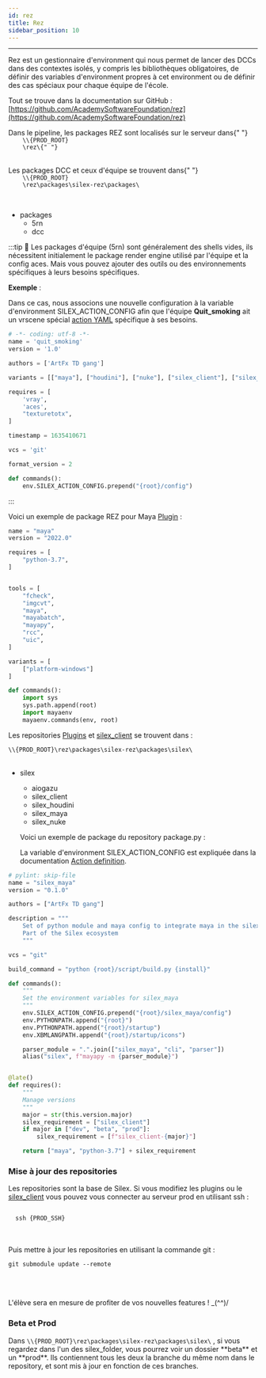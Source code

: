 ```yaml
---
id: rez
title: Rez
sidebar_position: 10
---
```



---

Rez est un gestionnaire d'environment qui nous permet de lancer des DCCs dans des contextes isolés, y compris les bibliothèques obligatoires, de définir des variables d'environment propres à cet environment ou de définir des cas spéciaux pour chaque équipe de l'école.

Tout se trouve dans la documentation sur GitHub : [https://github.com/AcademySoftwareFoundation/rez](https://github.com/AcademySoftwareFoundation/rez)

<span>
  Dans le pipeline, les packages REZ sont localisés sur le serveur dans{" "}
  <code>
    \\{PROD_ROOT}
    \rez\{" "}
  </code>
</span>

<br/>
<br/>

<span>
  Les packages DCC et ceux d'équipe se trouvent dans{" "}
  <code>
    \\{PROD_ROOT}
    \rez\packages\silex-rez\packages\
  </code>
</span>

<br/>
<br/>

- packages
  - 5rn
  - dcc

:::tip 🦉
Les packages d'équipe (5rn) sont généralement des shells vides, ils nécessitent initialement le package render engine utilisé par l'équipe et la config aces. Mais vous pouvez ajouter des outils ou des environnements spécifiques à leurs besoins spécifiques.

**Exemple** :

Dans ce cas, nous associons une nouvelle configuration à la variable d'environment SILEX_ACTION_CONFIG afin que l'équipe **Quit_smoking** ait un vrscene spécial [action YAML](../../Silex/Client/action-definition.mdx) spécifique à ses besoins.

```python
# -*- coding: utf-8 -*-
name = 'quit_smoking'
version = '1.0'

authors = ['ArtFx TD gang']

variants = [["maya"], ["houdini"], ["nuke"], ["silex_client"], ["silex_maya"], ["silex_houdini"]]

requires = [
    'vray',
    'aces',
    "texturetotx",
]

timestamp = 1635410671

vcs = 'git'

format_version = 2

def commands():
    env.SILEX_ACTION_CONFIG.prepend("{root}/config")


```

:::

Voici un exemple de package REZ pour Maya [Plugin](../../Silex/Plugins/Maya.md) :

```python title="dcc/maya/package.py"
name = "maya"
version = "2022.0"

requires = [
    "python-3.7",
]


tools = [
    "fcheck",
    "imgcvt",
    "maya",
    "mayabatch",
    "mayapy",
    "rcc",
    "uic",
]

variants = [
    ["platform-windows"]
]

def commands():
    import sys
    sys.path.append(root)
    import mayaenv
    mayaenv.commands(env, root)

```

Les repositories [Plugins](../../Silex/Plugins/Plugins.md) et [silex_client](../../Silex/Client/client.md) se trouvent dans :

<span>
  <code>\\{PROD_ROOT}\rez\packages\silex-rez\packages\silex\</code>
</span>

<br />
<br />

- silex

  - aiogazu
  - silex_client
  - silex_houdini
  - silex_maya
  - silex_nuke

  Voici un exemple de package du repository package.py :

  La variable d'environment SILEX_ACTION_CONFIG est expliquée dans la documentation [Action definition](../../Silex/Client/action-definition.mdx).

```python title="silex/silex_maya:package.py"
# pylint: skip-file
name = "silex_maya"
version = "0.1.0"

authors = ["ArtFx TD gang"]

description = """
    Set of python module and maya config to integrate maya in the silex pipeline
    Part of the Silex ecosystem
    """

vcs = "git"

build_command = "python {root}/script/build.py {install}"

def commands():
    """
    Set the environment variables for silex_maya
    """
    env.SILEX_ACTION_CONFIG.prepend("{root}/silex_maya/config")
    env.PYTHONPATH.append("{root}")
    env.PYTHONPATH.append("{root}/startup")
    env.XBMLANGPATH.append("{root}/startup/icons")

    parser_module = ".".join(["silex_maya", "cli", "parser"])
    alias("silex", f"mayapy -m {parser_module}")


@late()
def requires():
    """
    Manage versions
    """
    major = str(this.version.major)
    silex_requirement = ["silex_client"]
    if major in ["dev", "beta", "prod"]:
        silex_requirement = [f"silex_client-{major}"]

    return ["maya", "python-3.7"] + silex_requirement


```

### Mise à jour des repositories

Les repositories sont la base de Silex. Si vous modifiez les plugins ou le [silex_client](../../Silex/Client/client.md) vous pouvez vous connecter au serveur prod en utilisant ssh :

<code>
  <span>ssh {PROD_SSH}</span>
</code>

<br/>
<br/>

Puis mettre à jour les repositories en utilisant la commande git :

<code>git submodule update --remote</code>

<br/>
<br/>

L'élève sera en mesure de profiter de vos nouvelles features ! \_(^^)/

### Beta et Prod

<span>
  Dans <code>\\{PROD_ROOT}\rez\packages\silex-rez\packages\silex\</code>
</span>
, si vous regardez dans l'un des silex_folder, vous pourrez voir un dossier **beta** et un **prod**. Ils contiennent tous les deux la branche du même nom dans le repository,
et sont mis à jour en fonction de ces branches.